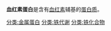 '''血红素蛋白'''是含有[[血红素|血红素]]辅基的[[蛋白质|蛋白质]]。
{{catmore}}

[[分类:金属蛋白|分类:金属蛋白]]
[[分类:铁代谢|分类:铁代谢]]
[[分类:铁化合物|分类:铁化合物]]